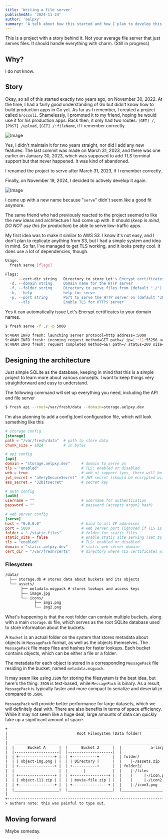 ```yaml
---
title: 'Writing a file server'
publishedAt: '2024-11-24'
author: 'aelpxy'
summary: 'A talk about how this started and how I plan to develop this.'
---
```


This is a project with a story behind it. Not your average file server that just
serves files. It should handle everything with charm. (Still in progress)

## Why?

I do not know.

## Story

Okay, so all of this started exactly two years ago, on November 30, 2022. At the
time, I had a fairly good understanding of Go but didn't know how to build
production apps in Go yet. As far as I remember, I created a project called
`broccoli`. Shamelessly, I promoted it to my friend, hoping he would use it for
his production apps. Back then, it only had two routes: `[GET] /`,
`[POST] /upload`, `[GET] /:fileName`, if I remember correctly.

![Image](https://res.cloudinary.com/velta/image/upload/v1732419272/image_zxlyjt.webp)

Yes, I didn't maintain it for two years straight, nor did I add any new
features. The last commit was made on March 31, 2023, and there was one earlier
on January 30, 2023, which was supposed to add TLS terminal support but that
never happened. It was kind of abandoned.

I renamed the project to serve after March 31, 2023, if I remember correctly.

Finally, on November 19, 2024, I decided to actively develop it again.

![Image](https://res.cloudinary.com/velta/image/upload/v1732419301/image_ffnf1b.webp)

I came up with a new name because "`serve`" didn't seem like a good fit anymore.

The same friend who had previously reacted to the project seemed to like the new
ideas and architecture I had come up with. It should (_keep in mind, DO NOT use
this for production_) be able to serve low-traffic apps.

My first idea was to make it similar to AWS S3. I know it's not easy, and I
don't plan to replicate anything from S3, but I had a simple system and idea in
mind. So far, I've managed to get TLS working, and it looks pretty cool. It does
use a lot of dependencies, though.

```sh
Usage:
  fresh serve [flags]

Flags:
      --cert-dir string   Directory to store Let's Encrypt certificates (default "./certs")
  -d, --domain string     Domain name for the HTTP server
  -f, --folder string     Directory to serve files from (default "./")
  -h, --help              help for serve
  -p, --port string       Port to serve the HTTP server on (default "3000")
      --tls               Enable TLS for HTTPS server
```

Yes it can automatically issue Let's Encrypt certificates to your domain names.

```sh
$ fresh serve -f ./ -p 5000

9:40AM INFO fresh: launching server protocol=http address=:5000
9:40AM INFO fresh: incoming request method=GET path=/ ip=[::1]:55256 ua="cURL" proto=HTTP/1.1
9:40AM INFO fresh: request completed method=GET path=/ status=200 size="593 B" ip=[::1]:55256
```

## Designing the architecture

Just simple SQLite as the database, keeping in mind that this is a simple
project to learn more about various concepts. I want to keep things very
straightforward and easy to understand.

The following command will set up everything you need, including the API and
file server

```sh
$ fresh api --root=/var/fresh/data --domain=storage.aelpxy.dev
```

I'm also planning to add a config.toml configuration file, which will look
something like this

```toml
# storage config
[storage]
path = "/var/fresh/data"  # path to store data
chunk_size = 1024         # in bytes

# api config
[api]
domain = "storage.aelpxy.dev"     # domain to serve on
tls = "enabled"                   # TLS: enabled or disabled
web = true                        # web ui support (yes, there will be a web interface!)
jwt_secret = "aVerySecureSecret"  # JWT secret (should be encrypted with AES256)
aes_secret = "32bitsecret"        # secret key

# auth config
[auth]
username = ""                     # username for authentication
password = ""                     # password (accepts argon2 hash)

# web server config
[serve]
host = "0.0.0.0"                  # bind to all IP addresses
port = 5000                       # web server port (ignored if TLS is enabled)
folder = "./static-files"         # folder for static files
static_site = false               # enable static site serving (set to true for static apps)
tls = "enabled"                   # TLS: enabled or disabled
domain = "static.aelpxy.dev"      # static web server domain
cert_dir = "/var/fresh/certs"     # directory where TLS certificates will be stored

```

### Filesystem

```txt
/data/
  ├── storage.db # stores data about buckets and its objects
  └── assets/
       ├── metadata.msgpack # stores lookups and access keys
       ├── image.jpg
       └── icons/
             ├── img1.png
             └── img2.png
```

What's happening is that the root folder can contain multiple buckets, along
with a main `storage.db` file, which serves as the root SQLite database used to
store information about the buckets.

A `Bucket` is an actual folder on the system that stores metadata about objects
in `MessagePack` format, as well as the objects themselves. The `MessagePack`
file maps files and hashes for faster lookups. Each bucket contains objects,
which can be either a file or a folder.

The metadata for each object is stored in a corresponding `MessagePack` file
residing in the bucket, named `metadata.msgpack`.

It may seem like using `JSON` for storing the filesystem is the best idea, but
here's the thing: `JSON` is text-based, while `MessagePack` is binary. As a
result, `MessagePack` is typically faster and more compact to serialize and
deserialize compared to `JSON`.

`MessagePack` will provide better performance for large datasets, which we will
definitely deal with. There are also benefits in terms of space efficiency.
While it may not seem like a huge deal, large amounts of data can quickly take
up a significant amount of space.

```txt
+----------------------------------------------------------------------------------------------+
|                               Root Filesystem (Data folder)                                  |
|                                                                                              |
|   ____________________    ____________________    ________________________________________   |
|  |      Bucket A      |  |      Bucket 2      |  |             a-large-bucket             |  |
|  |--------------------|  |--------------------|  |                                        |  |
|  | +----------------+ |  | +-----------+      |  | folder/                                |  |
|  | | object-img.png | |  | | Directory |      |  |    |-/assets.zip                       |  |
|  | +----------------+ |  | +-----------+      |  | folder2/                               |  |
|  |                    |  |       |            |  |    |-/files                            |  |
|  | +----------------+ |  | +----------------+ |  |    |     |-/icon.png                   |  |
|  | | object-111.zip | |  | | movie-file.zip | |  |    |     |-/icon2.png                  |  |
|  | +----------------+ |  | +----------------+ |  |    |-/icon3.png                        |  |
|  |____________________|  |____________________|  |________________________________________|  |
|                                                                                              |
+----------------------------------------------------------------------------------------------+
> authors note: this was painful to type out.
```

## Moving forward

Maybe someday.
